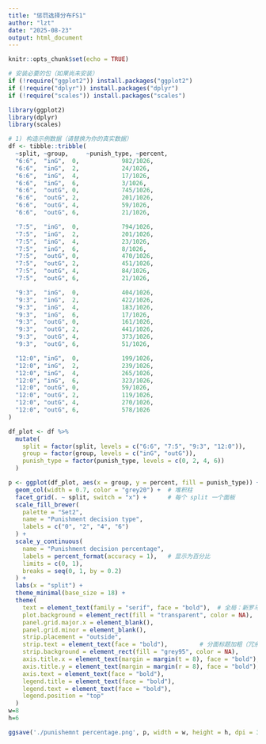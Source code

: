 ```yaml
---
title: "惩罚选择分布FS1"
author: "lzt"
date: "2025-08-23"
output: html_document
---
```


```r
knitr::opts_chunk$set(echo = TRUE)
```


```r
# 安装必要的包（如果尚未安装）
if (!require("ggplot2")) install.packages("ggplot2")
if (!require("dplyr")) install.packages("dplyr")
if (!require("scales")) install.packages("scales")

library(ggplot2)
library(dplyr)
library(scales)

# 1) 构造示例数据（请替换为你的真实数据）
df <- tibble::tribble(
  ~split, ~group,     ~punish_type, ~percent,
  "6:6",  "inG",  0,            982/1026,
  "6:6",  "inG",  2,            24/1026,
  "6:6",  "inG",  4,            17/1026,
  "6:6",  "inG",  6,            3/1026,
  "6:6",  "outG", 0,            745/1026,
  "6:6",  "outG", 2,            201/1026,
  "6:6",  "outG", 4,            59/1026,
  "6:6",  "outG", 6,            21/1026,

  "7:5",  "inG",  0,            794/1026,
  "7:5",  "inG",  2,            201/1026,
  "7:5",  "inG",  4,            23/1026,
  "7:5",  "inG",  6,            8/1026,
  "7:5",  "outG", 0,            470/1026,
  "7:5",  "outG", 2,            451/1026,
  "7:5",  "outG", 4,            84/1026,
  "7:5",  "outG", 6,            21/1026,

  "9:3",  "inG",  0,            404/1026,
  "9:3",  "inG",  2,            422/1026,
  "9:3",  "inG",  4,            183/1026,
  "9:3",  "inG",  6,            17/1026,
  "9:3",  "outG", 0,            161/1026,
  "9:3",  "outG", 2,            441/1026,
  "9:3",  "outG", 4,            373/1026,
  "9:3",  "outG", 6,            51/1026,

  "12:0", "inG",  0,            199/1026,
  "12:0", "inG",  2,            239/1026,
  "12:0", "inG",  4,            265/1026,
  "12:0", "inG",  6,            323/1026,
  "12:0", "outG", 0,            59/1026,
  "12:0", "outG", 2,            119/1026,
  "12:0", "outG", 4,            270/1026,
  "12:0", "outG", 6,            578/1026
)

df_plot <- df %>%
  mutate(
    split = factor(split, levels = c("6:6", "7:5", "9:3", "12:0")),
    group = factor(group, levels = c("inG", "outG")),
    punish_type = factor(punish_type, levels = c(0, 2, 4, 6))
  )

p <- ggplot(df_plot, aes(x = group, y = percent, fill = punish_type)) +
  geom_col(width = 0.7, color = "grey20") +  # 堆积柱
  facet_grid(. ~ split, switch = "x") +      # 每个 split 一个面板
  scale_fill_brewer(
    palette = "Set2",
    name = "Punishment decision type",
    labels = c("0", "2", "4", "6")
  ) +
  scale_y_continuous(
    name = "Punishment decision percentage",
    labels = percent_format(accuracy = 1),   # 显示为百分比
    limits = c(0, 1),
    breaks = seq(0, 1, by = 0.2)
  ) +
  labs(x = "split") +
  theme_minimal(base_size = 18) +
  theme(
    text = element_text(family = "serif", face = "bold"),  # 全局：新罗马+加粗
    plot.background = element_rect(fill = "transparent", color = NA),
    panel.grid.major.x = element_blank(),
    panel.grid.minor = element_blank(),
    strip.placement = "outside",
    strip.text = element_text(face = "bold"),         # 分面标题加粗（冗余确保）
    strip.background = element_rect(fill = "grey95", color = NA),
    axis.title.x = element_text(margin = margin(t = 8), face = "bold"),
    axis.title.y = element_text(margin = margin(r = 8), face = "bold"),
    axis.text = element_text(face = "bold"),
    legend.title = element_text(face = "bold"),
    legend.text = element_text(face = "bold"),
    legend.position = "top"
  )
w=8
h=6

ggsave('./punishemnt percentage.png', p, width = w, height = h, dpi = 300, bg = "transparent")

```

